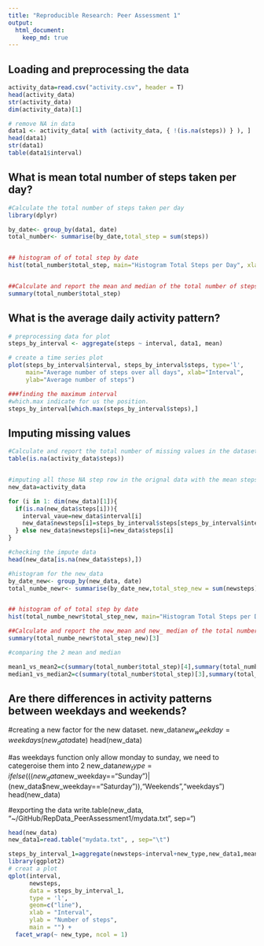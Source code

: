 ```yaml
---
title: "Reproducible Research: Peer Assessment 1"
output: 
  html_document:
    keep_md: true
---
```



## Loading and preprocessing the data
```r

activity_data=read.csv("activity.csv", header = T)
head(activity_data)
str(activity_data)
dim(activity_data)[1]

# remove NA in data
data1 <- activity_data[ with (activity_data, { !(is.na(steps)) } ), ]
head(data1)
str(data1)
table(data1$interval)
```


## What is mean total number of steps taken per day?
```r
#Calculate the total number of steps taken per day
library(dplyr)

by_date<- group_by(data1, date)
total_number<- summarise(by_date,total_step = sum(steps))


## histogram of of total step by date
hist(total_number$total_step, main="Histogram Total Steps per Day", xlab="# Steps", col="red") # plot a histogram  


##Calculate and report the mean and median of the total number of steps taken per day
summary(total_number$total_step)
```



## What is the average daily activity pattern?
```r
# preprocessing data for plot
steps_by_interval <- aggregate(steps ~ interval, data1, mean)

# create a time series plot 
plot(steps_by_interval$interval, steps_by_interval$steps, type='l', 
     main="Average number of steps over all days", xlab="Interval", 
     ylab="Average number of steps")

###finding the maximum interval
#which.max indicate for us the position. 
steps_by_interval[which.max(steps_by_interval$steps),]
```



## Imputing missing values
```r

#Calculate and report the total number of missing values in the dataset (i.e. the total number of rows with NAs)
table(is.na(activity_data$steps))


#imputing all those NA step row in the orignal data with the mean steps from each 5 mins intevral timing. 
new_data=activity_data

for (i in 1: dim(new_data)[1]){
  if(is.na(new_data$steps[i])){
    interval_vaue=new_data$interval[i]
    new_data$newsteps[i]=steps_by_interval$steps[steps_by_interval$interval==interval_vaue]
  } else new_data$newsteps[i]=new_data$steps[i]
}

#checking the impute data
head(new_data[is.na(new_data$steps),])

#histogram for the new_data
by_date_new<- group_by(new_data, date)
total_numbe_newr<- summarise(by_date_new,total_step_new = sum(newsteps))


## histogram of of total step by date
hist(total_numbe_newr$total_step_new, main="Histogram Total Steps per Day", xlab="# Steps", col="red") # plot a histogram  

##Calculate and report the new_mean and new_ median of the total number of steps taken per day
summary(total_numbe_newr$total_step_new)[3]

#comparing the 2 mean and median

mean1_vs_mean2=c(summary(total_number$total_step)[4],summary(total_numbe_newr$total_step_new)[4])
median1_vs_median2=c(summary(total_number$total_step)[3],summary(total_numbe_newr$total_step_new)[3])

```



## Are there differences in activity patterns between weekdays and weekends?

#creating a new factor for the new dataset.
new_data$new_weekday=weekdays(new_data$date)
head(new_data)

#as weekdays function only allow monday to sunday, we need to categeroise them into 2
new_data$new_type=ifelse(((new_data$new_weekday=="Sunday")|(new_data$new_weekday=="Saturday")),"Weekends","weekdays")
head(new_data)

#exporting the data
write.table(new_data, "~/GitHub/RepData_PeerAssessment1/mydata.txt", sep="\t")
```r
head(new_data)
new_data1=read.table("mydata.txt", , sep="\t")

steps_by_interval_1=aggregate(newsteps~interval+new_type,new_data1,mean)
library(ggplot2)
# creat a plot
qplot(interval, 
      newsteps, 
      data = steps_by_interval_1, 
      type = 'l', 
      geom=c("line"),
      xlab = "Interval", 
      ylab = "Number of steps", 
      main = "") +
  facet_wrap(~ new_type, ncol = 1)


```
